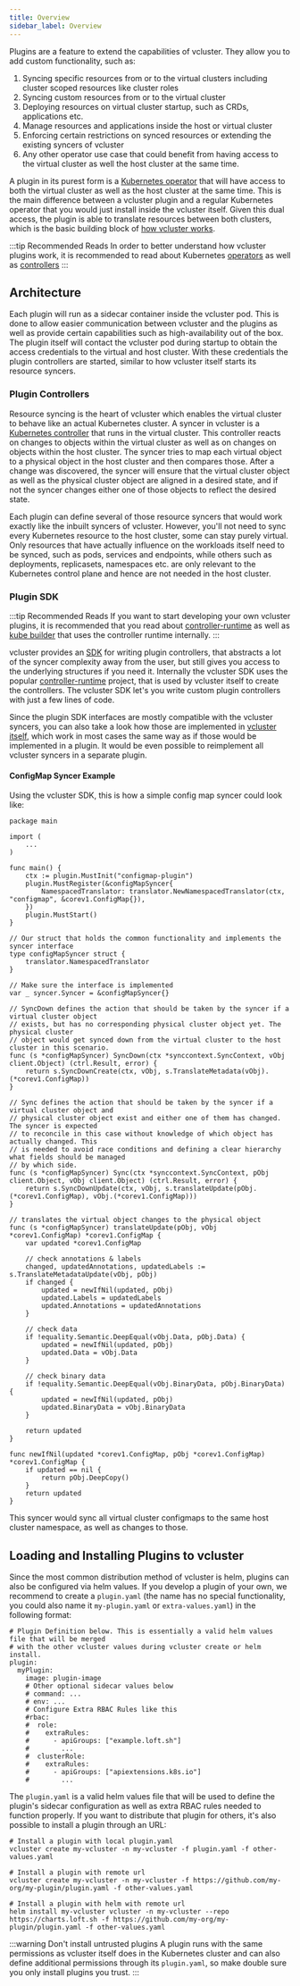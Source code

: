 ```yaml
---
title: Overview
sidebar_label: Overview
---
```


Plugins are a feature to extend the capabilities of vcluster. They allow you to add custom functionality, such as:

1. Syncing specific resources from or to the virtual clusters including cluster scoped resources like cluster roles
2. Syncing custom resources from or to the virtual cluster
3. Deploying resources on virtual cluster startup, such as CRDs, applications etc.
4. Manage resources and applications inside the host or virtual cluster
5. Enforcing certain restrictions on synced resources or extending the existing syncers of vcluster
6. Any other operator use case that could benefit from having access to the virtual cluster as well the host cluster at the same time.

A plugin in its purest form is a [Kubernetes operator](https://kubernetes.io/docs/concepts/extend-kubernetes/operator/) that will have access to both the virtual cluster as well as the host cluster at the same time.
This is the main difference between a vcluster plugin and a regular Kubernetes operator that you would just install inside the vcluster itself.
Given this dual access, the plugin is able to translate resources between both clusters, which is the basic building block of [how vcluster works](../what-are-virtual-clusters.mdx).

:::tip Recommended Reads
In order to better understand how vcluster plugins work, it is recommended to read about Kubernetes [operators](https://kubernetes.io/docs/concepts/extend-kubernetes/operator/) as well as [controllers](https://kubernetes.io/docs/concepts/architecture/controller/)
:::

## Architecture

Each plugin will run as a sidecar container inside the vcluster pod.
This is done to allow easier communication between vcluster and the plugins as well as provide certain capabilities such as high-availability out of the box.
The plugin itself will contact the vcluster pod during startup to obtain the access credentials to the virtual and host cluster.
With these credentials the plugin controllers are started, similar to how vcluster itself starts its resource syncers.

### Plugin Controllers

Resource syncing is the heart of vcluster which enables the virtual cluster to behave like an actual Kubernetes cluster.
A syncer in vcluster is a [Kubernetes controller](https://kubernetes.io/docs/concepts/architecture/controller/) that runs in the virtual cluster.
This controller reacts on changes to objects within the virtual cluster as well as on changes on objects within the host cluster.
The syncer tries to map each virtual object to a physical object in the host cluster and then compares those.
After a change was discovered, the syncer will ensure that the virtual cluster object as well as the physical cluster object are aligned in a desired state,
and if not the syncer changes either one of those objects to reflect the desired state.

Each plugin can define several of those resource syncers that would work exactly like the inbuilt syncers of vcluster.
However, you'll not need to sync every Kubernetes resource to the host cluster, some can stay purely virtual.
Only resources that have actually influence on the workloads itself need to be synced, such as pods, services and endpoints, while others such as deployments, replicasets, namespaces etc. are only relevant to the Kubernetes control plane and hence are not needed in the host cluster.

### Plugin SDK

:::tip Recommended Reads
If you want to start developing your own vcluster plugins, it is recommended that you read about [controller-runtime](https://github.com/kubernetes-sigs/controller-runtime) as well as [kube builder](https://book.kubebuilder.io/introduction.html) that uses the controller runtime internally.
:::

vcluster provides an [SDK](https://github.com/loft-sh/vcluster-sdk) for writing plugin controllers, that abstracts a lot of the syncer complexity away from the user, but still gives you access to the underlying structures if you need it.
Internally the vcluster SDK uses the popular [controller-runtime](https://github.com/kubernetes-sigs/controller-runtime) project, that is used by vcluster itself to create the controllers.
The vcluster SDK let's you write custom plugin controllers with just a few lines of code.

Since the plugin SDK interfaces are mostly compatible with the vcluster syncers, you can also take a look how those are implemented in [vcluster itself](https://github.com/loft-sh/vcluster/tree/main/pkg/controllers/resources), which work in most cases the same way as if those would be implemented in a plugin.
It would be even possible to reimplement all vcluster syncers in a separate plugin.

#### ConfigMap Syncer Example

Using the vcluster SDK, this is how a simple config map syncer could look like:
```
package main

import (
    ...
)

func main() {
	ctx := plugin.MustInit("configmap-plugin")
	plugin.MustRegister(&configMapSyncer{
	    NamespacedTranslator: translator.NewNamespacedTranslator(ctx, "configmap", &corev1.ConfigMap{}),
	})
	plugin.MustStart()
}

// Our struct that holds the common functionality and implements the syncer interface
type configMapSyncer struct {
	translator.NamespacedTranslator
}

// Make sure the interface is implemented
var _ syncer.Syncer = &configMapSyncer{}

// SyncDown defines the action that should be taken by the syncer if a virtual cluster object
// exists, but has no corresponding physical cluster object yet. The physical cluster
// object would get synced down from the virtual cluster to the host cluster in this scenario.
func (s *configMapSyncer) SyncDown(ctx *synccontext.SyncContext, vObj client.Object) (ctrl.Result, error) {
	return s.SyncDownCreate(ctx, vObj, s.TranslateMetadata(vObj).(*corev1.ConfigMap))
}

// Sync defines the action that should be taken by the syncer if a virtual cluster object and
// physical cluster object exist and either one of them has changed. The syncer is expected
// to reconcile in this case without knowledge of which object has actually changed. This
// is needed to avoid race conditions and defining a clear hierarchy what fields should be managed
// by which side.
func (s *configMapSyncer) Sync(ctx *synccontext.SyncContext, pObj client.Object, vObj client.Object) (ctrl.Result, error) {
	return s.SyncDownUpdate(ctx, vObj, s.translateUpdate(pObj.(*corev1.ConfigMap), vObj.(*corev1.ConfigMap)))
}

// translates the virtual object changes to the physical object
func (s *configMapSyncer) translateUpdate(pObj, vObj *corev1.ConfigMap) *corev1.ConfigMap {
	var updated *corev1.ConfigMap

	// check annotations & labels
	changed, updatedAnnotations, updatedLabels := s.TranslateMetadataUpdate(vObj, pObj)
	if changed {
		updated = newIfNil(updated, pObj)
		updated.Labels = updatedLabels
		updated.Annotations = updatedAnnotations
	}

	// check data
	if !equality.Semantic.DeepEqual(vObj.Data, pObj.Data) {
		updated = newIfNil(updated, pObj)
		updated.Data = vObj.Data
	}

	// check binary data
	if !equality.Semantic.DeepEqual(vObj.BinaryData, pObj.BinaryData) {
		updated = newIfNil(updated, pObj)
		updated.BinaryData = vObj.BinaryData
	}

	return updated
}

func newIfNil(updated *corev1.ConfigMap, pObj *corev1.ConfigMap) *corev1.ConfigMap {
	if updated == nil {
		return pObj.DeepCopy()
	}
	return updated
}
```

This syncer would sync all virtual cluster configmaps to the same host cluster namespace, as well as changes to those.

## Loading and Installing Plugins to vcluster

Since the most common distribution method of vcluster is helm, plugins can also be configured via helm values.
If you develop a plugin of your own, we recommend to create a `plugin.yaml` (the name has no special functionality, you could also name it `my-plugin.yaml` or `extra-values.yaml`) in the following format:

```
# Plugin Definition below. This is essentially a valid helm values file that will be merged
# with the other vcluster values during vcluster create or helm install.
plugin:
  myPlugin:
    image: plugin-image
    # Other optional sidecar values below
    # command: ...
    # env: ...
    # Configure Extra RBAC Rules like this
    #rbac:
    #  role:
    #    extraRules:
    #      - apiGroups: ["example.loft.sh"]
    #        ...
    #  clusterRole:
    #    extraRules:
    #      - apiGroups: ["apiextensions.k8s.io"]
    #        ...
```

The `plugin.yaml` is a valid helm values file that will be used to define the plugin's sidecar configuration as well as extra RBAC rules needed to function properly. If you want to distribute that plugin for others, it's also possible to install a plugin through an URL:

```
# Install a plugin with local plugin.yaml
vcluster create my-vcluster -n my-vcluster -f plugin.yaml -f other-values.yaml

# Install a plugin with remote url
vcluster create my-vcluster -n my-vcluster -f https://github.com/my-org/my-plugin/plugin.yaml -f other-values.yaml

# Install a plugin with helm with remote url
helm install my-vcluster vcluster -n my-vcluster --repo https://charts.loft.sh -f https://github.com/my-org/my-plugin/plugin.yaml -f other-values.yaml
```

:::warning Don't install untrusted plugins
A plugin runs with the same permissions as vcluster itself does in the Kubernetes cluster and can also define additional permissions through its `plugin.yaml`, so make double sure you only install plugins you trust.
:::
